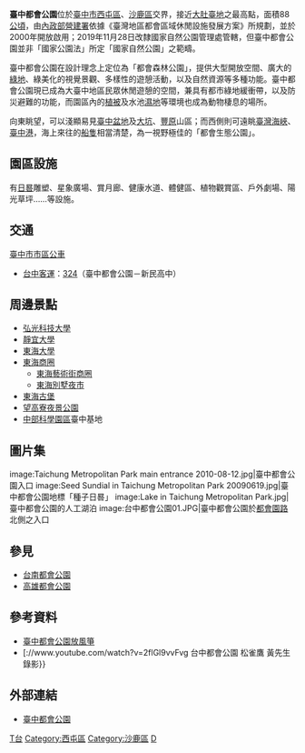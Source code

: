 {{coord|24|12|23|N|120|35|51|E|region:ID_type:landmark|display=title}}
{{Infobox 台灣景點
|name= 臺中都會公園<br>Taichung Metropolitan Park
|image= Taichung Metropolitan Park main entrance 20180929.jpg
|imagename= 臺中都會公園大門
|othername=
|formalname=
|class= 都會森林公園
|time= 2000年10月28日
|facility= 
|measure= 88公頃<ref>[https://travel.taichung.gov.tw/zh-tw/Attractions/Intro/71/%E8%87%BA%E4%B8%AD%E9%83%BD%E6%9C%83%E5%85%AC%E5%9C%92]</ref>
|location= {{ROC-TW}}<br>[[臺中市|臺中市]][[西屯區|西屯區]]都會園路1215巷140號
|altitude= 平均：180公尺<br />最高：209公尺
|attention=
|open=室內：9:00~17:00<br />
夜間開放區<ref>指三十米景觀道路及六米環狀步道之間與南、北側停車場</ref>:6:00~21:00<br />其他：6:00~21:00
|cost=造價[[新台幣|新台幣]]55億元
|website=[http://tcmp.cpami.gov.tw tcmp.cpami.gov.tw]
}}

'''臺中都會公園'''位於[[臺中市|臺中市]][[西屯區|西屯區]]、[[沙鹿區|沙鹿區]]交界，接近[[大肚臺地|大肚臺地]]之最高點，面積88[[公頃|公頃]]，由[[內政部營建署|內政部營建署]]依據《臺灣地區都會區域休閒設施發展方案》所規劃，並於2000年開放啟用；2019年11月28日改隸國家自然公園管理處管轄，但臺中都會公園並非「國家公園法」所定「國家自然公園」之範疇。

臺中都會公園在設計理念上定位為「都會森林公園」，提供大型開放空間、廣大的[[綠地|綠地]]、綠美化的視覺景觀、多樣性的遊憩活動，以及自然資源等多種功能。臺中都會公園現已成為大臺中地區民眾休閒遊憩的空間，兼具有都市綠地緩衝帶，以及防災避難的功能，而園區內的[[植被|植被]]及水池[[濕地|濕地]]等環境也成為動物棲息的場所。{{Citation needed|臺中都會公園是臺灣的都市公園最容易觀賞松雀鷹的地方。|time=2022-03-29T10:42:25+00:00}}

向東眺望，可以淺顯易見[[臺中盆地|臺中盆地]]及[[大坑風景區|大坑]]、[[豐原區|豐原]]山區；而西側則可遠眺[[臺灣海峽|臺灣海峽]]、[[臺中港|臺中港]]，海上來往的[[船隻|船隻]]相當清楚，為一視野極佳的「都會生態公園」。

==園區設施==
有[[日晷|日晷]]雕塑、星象廣場、賞月廊、健康水道、體健區、植物觀賞區、戶外劇場、陽光草坪……等設施。

==交通==
;[[臺中市市區公車|臺中市市區公車]]
*[[台中客運|台中客運]]：[[台中市公車324路|324]]（臺中都會公園－新民高中）

==周邊景點==
*[[弘光科技大學|弘光科技大學]]
*[[靜宜大學|靜宜大學]]
*[[東海大學_(台灣)|東海大學]]
*[[東海別墅夜市|東海商圈]]
**[[東海藝術街商圈|東海藝術街商圈]]
**[[東海別墅夜市|東海別墅夜市]]
*[[東海古堡|東海古堡]]
*[[望高寮_(臺中市)|望高寮夜景公園]]
*[[中部科學園區|中部科學園區]]臺中基地

== 圖片集 ==
<gallery>
image:Taichung Metropolitan Park main entrance 2010-08-12.jpg|臺中都會公園入口
image:Seed Sundial in Taichung Metropolitan Park 20090619.jpg|臺中都會公園地標「種子日晷」
image:Lake in Taichung Metropolitan Park.jpg|臺中都會公園的人工湖泊
image:台中都會公園01.JPG|臺中都會公園於[[都會園路|都會園路]]北側之入口
</gallery>

== 參見 ==
*[[台南都會公園|台南都會公園]]
*[[高雄都會公園|高雄都會公園]]

==參考資料==
<references />
*[http://bluezz.tw/c.php?id=1224 臺中都會公園放風箏] {{Wayback|url=http://bluezz.tw/c.php?id=1224 |date=20071116012926 }}
*[://www.youtube.com/watch?v=2flGl9vvFvg 台中都會公園 松雀鷹 黃先生錄影}}

==外部連結==
{{commonscat|Taichung Metropolitan Park}}
*[http://tcmp.cpami.gov.tw 臺中都會公園] {{Wayback|url=http://tcmp.cpami.gov.tw/ |date=20200821031226 }}

{{臺灣國家公園}}

[[Category:台中市公園|T台]]
[[Category:西屯區|Category:西屯區]]
[[Category:沙鹿區|Category:沙鹿區]]
[[Category:中華民國內政部|D]]